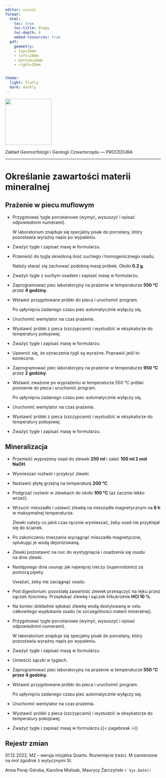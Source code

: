```yaml
---
editor: visual
format:
  html:
    toc: true
    toc-title: Etapy
    toc-depth: 4
    embed-resources: true
  pdf:
    geometry: 
    - top=20mm
    - left=20mm
    - bottom=20mm
    - right=20mm


theme:
  light: flatly
  dark: darkly
---
```


[![](images/log-ug_pl.png){fig-alt="Logo: Uniwersytet Gdański" fig-align="left" width="150"}](https://geomorfologia.ug.edu.pl)

Zakład Geomorfologii i Geologii Czwartorzędu --- PROCEDURA

------------------------------------------------------------------------

# Określanie zawartości materii mineralnej

## Prażenie w piecu muflowym

-   Przygotować tygle porcelanowe (wymyć, wysuszyć i opisać odpowiednimi numerami).

    | W laboratorium znajduje się specjalny pisak do porcelany, który pozostawia wyraźny napis po wypaleniu.

-   Zważyć tygle i zapisać masę w formularzu.

-   Przenieść do tygla określoną ilość suchego i homogenicznego osadu.

    | Należy starać się zachować podobną masę próbek. Około **0.2 g**.

-   Zważyć tygle z suchym osadem i zapisać masę w formularzu.

-   Zaprogramować piec laboratoryjny na prażenie w temperaturze **550 °C** przez **4 godziny**.

<!-- -->

-   Wstawić przygotowane próbki do pieca i uruchomić program.

    | Po upłynięciu zadanego czasu piec automatycznie wyłączy się.

-   Uruchomić wentylator na czas prażenia.

-   Wystawić próbki z pieca (szczypcami) i wystudzić w eksykatorze do temperatury pokojowej.

-   Zważyć tygle i zapisać masę w formularzu.

-   Upewnić się, że oznaczenia tygli są wyraźne. Poprawić jeśli to konieczne.

-   Zaprogramować piec laboratoryjny na prażenie w temperaturze **950 °C** przez **2 godziny**.

-   Wstawić zważone po wyprażeniu w temperaturze 550 °C próbki ponownie do pieca i uruchomić program.

    | Po upłynięciu zadanego czasu piec automatycznie wyłączy się.

-   Uruchomić wentylator na czas prażenia.

-   Wystawić próbki z pieca (szczypcami) i wystudzić w eksykatorze do temperatury pokojowej.

-   Zważyć tygle i zapisać masę w formularzu.

## Mineralizacja

-   Przenieść wyprażony osad do zlewek **250 ml** i zalać **100 ml 2 mol NaOH**.

-   Wymieszać roztwór i przykryć zlewki.

-   Nastawić płytę grzejną na temperaturę **200 °C**.

-   Podgrzać roztwór w zlewkach do około **100 °C** (aż zacznie lekko wrzeć).

-   Wrzucić mieszadło i ustawić zlewkę na mieszadle magnetycznym na **6 h** w maksymalnej temperaturze.

    | Zlewki należy co jakiś czas ręcznie wymieszać, żeby osad nie przyklejał się do ścianek.

-   Po zakończeniu mieszania wyciągnąć mieszadła magnetyczne, spłukując je wodą dejonizowaną.

-   Zlewki pozostawić na noc do wystygnięcia i osadzenia się osadu na dnie zlewki.

-   Następnego dnia usunąc jak najwięcej cieczy (*supernatantu*) za pomocą pipety.

    | Uważać, żeby nie zaciągnąć osadu.

-   Pod digestorium: pozostałą zawartość zlewek przesączyć na lejku przez sączek ilościowy. Przepłukać zlewkę i sączek kilkukrotnie **HCl 10 %**.

-   Na koniec dokładnie spłukać zlewkę wodą destylowaną w celu całkowitego wypłukania osadu (w szczególności materii mineralnej).

-   Przygotować tygle porcelanowe (wymyć, wysuszyć i opisać odpowiednimi numerami).

    | W laboratorium znajduje się specjalny pisak do porcelany, który pozostawia wyraźny napis po wypaleniu.

-   Zważyć tygle i zapisać masę w formularzu.

-   Umieścić sączki w tyglach.

<!-- -->

-   Zaprogramować piec laboratoryjny na prażenie w temperaturze **550 °C przez 4 godziny**.

<!-- -->

-   Wstawić przygotowane próbki do pieca i uruchomić program.

    | Po upłynięciu zadanego czasu piec automatycznie wyłączy się.

-   Uruchomić wentylator na czas prażenia.

-   Wystawić próbki z pieca (szczypcami) i wystudzić w eksykatorze do temperatury pokojowej.

-   Zważyć tygle i zapisać masę w formularzu.{{< pagebreak >}}

## Rejestr zmian

01.12.2022, MZ -- wersja inicjalna Quarto. Rozwinięcie treści. M zamienione na mol zgodnie z wytycznymi SI.

Anna Poraj-Górska, Karolina Molisak, Maurycy Żarczyński `r Sys.Date()`
